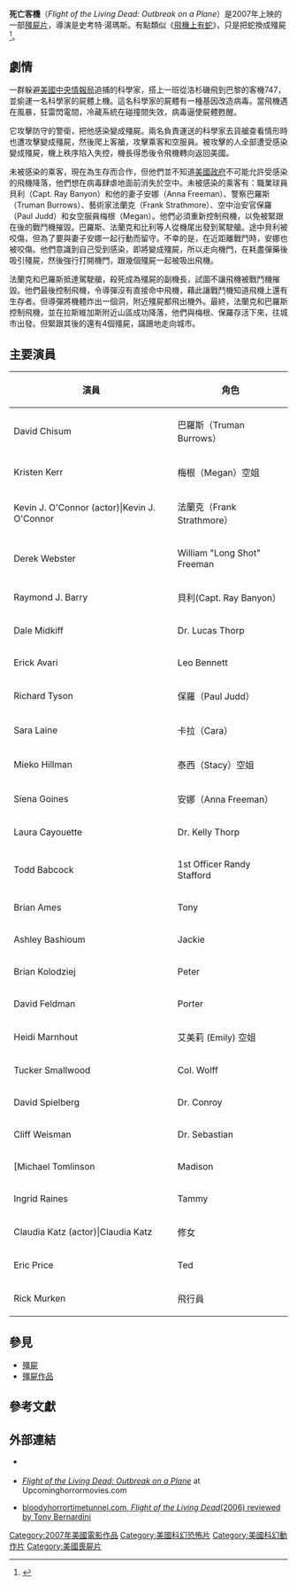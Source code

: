 {{Infobox Film |
| name        = 死亡客機<br>Flight of the Living Dead: Outbreak on a Plane
| image       = Flight of the Living Dead Outbreak on a Plane.jpg
| caption     =
| writer      = Sidney Iwanter<br>Mark Onspaugh
| starring    = David Chisum<br>Kristen Kerr<br>Sarah Laine<br>Kevin J. O''Connor
| director    = 史考特·湯瑪斯
| producer    =
| sec-title   = at 3000 feet,<br>there's nowhere<br>to run
| cinematography =
| editing     =
| distributor =
| released    = {{flagicon|Belgium}} 2007年4月6日<br>{{flagicon|UK}} 2007年4月27日<br>{{flagicon|France}} 2007年5月21日<br>{{flagicon|USA}} 2007年6月30日<br>{{flagicon|Spain}} 2007年10月6日<br>{{flagicon|Greece}} 2008年6月24日 
| runtime     = 
| country     = {{flagicon|USA}}
| language    = 英語
| budget      =
| gross       =
| music       = Shayna Zaid
| amg_id      =
| imdb_id     = 0780583
| preceded_by =
| followed_by =
}}

'''死亡客機'''（''Flight of the Living Dead: Outbreak on a Plane''）是2007年上映的一部[[殭屍片|殭屍片]]，導演是史考特·湯瑪斯。有點類似《[[飛機上有蛇|飛機上有蛇]]》，只是把蛇換成殭屍<ref>{{Cite web|url=http://www.scottewenart.com/flightofthelivingdead/cover.html|title=Flight Of The Living Dead, a graphic novel|publisher=scottewenart.com|language=en|accessdate=2009-12-02|deadurl=yes|archiveurl=https://web.archive.org/web/20081026030525/http://www.scottewenart.com/flightofthelivingdead/cover.html|archivedate=2008-10-26}}</ref>。

== 劇情 ==
一群躲避[[美國中央情報局|美國中央情報局]]追捕的科學家，搭上一班從洛杉磯飛到巴黎的客機747，並偷運一名科學家的屍體上機。這名科學家的屍體有一種基因改造病毒。當飛機遇在風暴，狂雷閃電間，冷藏系統在碰撞間失效，病毒逼使屍體甦醒。

它攻擊防守的警衛，把他感染變成殭屍。兩名負責運送的科學家去貨艙查看情形時也遭攻擊變成殭屍，然後爬上客艙，攻擊乘客和空服員。被攻擊的人全部遭受感染變成殭屍，機上秩序陷入失控，機長得悉後令飛機轉向返回美國。

未被感染的乘客，現在為生存而合作，但他們並不知道[[美國政府|美國政府]]不可能允許受感染的飛機降落，他們想在病毒肆虐地面前消失於空中。未被感染的乘客有：職業球員貝利（Capt. Ray Banyon）和他的妻子安娜（Anna Freeman）、警察巴羅斯（Truman Burrows）、藝術家法蘭克（Frank Strathmore）、空中治安官保羅（Paul Judd）和女空服員梅根（Megan）。他們必須重新控制飛機，以免被緊跟在後的戰鬥機摧毀。巴羅斯、法蘭克和比利等人從機尾出發到駕駛艙。途中貝利被咬傷，但為了要與妻子安娜一起行動而留守。不幸的是，在近距離戰鬥時，安娜也被咬傷。他們意識到自己受到感染，即將變成殭屍，所以走向機門，在耗盡彈藥後吸引殭屍，然後強行打開機門，跟幾個殭屍一起被吸出飛機。

法蘭克和巴羅斯抵達駕駛艙，殺死成為殭屍的副機長，試圖不讓飛機被戰鬥機摧毀。他們最後控制飛機，令導彈沒有直接命中飛機，藉此讓戰鬥機知道飛機上還有生存者。但導彈將機體炸出一個洞，附近殭屍都飛出機外。最終，法蘭克和巴羅斯控制飛機，並在拉斯維加斯附近山區成功降落，他們與梅根、保羅存活下來，往城市出發。但緊跟其後的還有4個殭屍，蹣跚地走向城市。

== 主要演員 ==
<center>
{| cellpadding="4" cellspacing="0" border="1"
|- bgcolor="#CCCCCC"
! '''演員'''           || '''角色'''
|-
| David Chisum || 巴羅斯（Truman Burrows）
|-
| Kristen Kerr || 梅根（Megan）空姐
|-
| Kevin J. O'Connor (actor)|Kevin J. O'Connor || 法蘭克（Frank Strathmore）
|-
| Derek Webster || William "Long Shot" Freeman
|-
| Raymond J. Barry || 貝利(Capt. Ray Banyon）
|-
| Dale Midkiff || Dr. Lucas Thorp
|-
| Erick Avari || Leo Bennett
|-
| Richard Tyson || 保羅（Paul Judd）
|-
| Sara Laine || 卡拉（Cara）
|-
| Mieko Hillman || 泰西（Stacy）空姐
|-
| Siena Goines || 安娜（Anna Freeman）
|-
| Laura Cayouette ||Dr. Kelly Thorp
|-
| Todd Babcock || 1st Officer Randy Stafford
|-
| Brian Ames || Tony
|-
| Ashley Bashioum || Jackie
|-
| Brian Kolodziej || Peter
|-
| David Feldman || Porter
|-
| Heidi Marnhout || 艾美莉 (Emily) 空姐
|-
| Tucker Smallwood || Col. Wolff
|-
| David Spielberg || Dr. Conroy
|-
| Cliff Weisman || Dr. Sebastian
|-
| [Michael Tomlinson || Madison
|-
| Ingrid Raines || Tammy
|-
| Claudia Katz (actor)|Claudia Katz || 修女
|-
| Eric Price || Ted
|-
| Rick Murken || 飛行員
|}
</center>

== 參見 ==
*[[殭屍|殭屍]]
*[[殭屍作品|殭屍作品]]

== 參考文獻 ==
{{reflist}}

== 外部連結 ==

*{{en}} {{imdb title | id=0780583| title=Living Dead: Outbreak on a Plane}}
*{{en}} [https://web.archive.org/web/20091027041230/http://www.upcominghorrormovies.com/movies/planedead.php ''Flight of the Living Dead: Outbreak on a Plane''] at Upcominghorrormovies.com
*{{en}} [http://www.bloodyhorrortimetunnel.com/flightreview.html bloodyhorrortimetunnel.com, ''Flight of the Living Dead''(2006) reviewed by Tony Bernardini]{{dead link|date=2018年3月 |bot=InternetArchiveBot |fix-attempted=yes }}

{{DEFAULTSORT:Flight of the Living Dead: Outbreak on the Plane}}
[[Category:2007年美國電影作品|Category:2007年美國電影作品]]
[[Category:美國科幻恐怖片|Category:美國科幻恐怖片]]
[[Category:美國科幻動作片|Category:美國科幻動作片]]
[[Category:美國喪屍片|Category:美國喪屍片]]